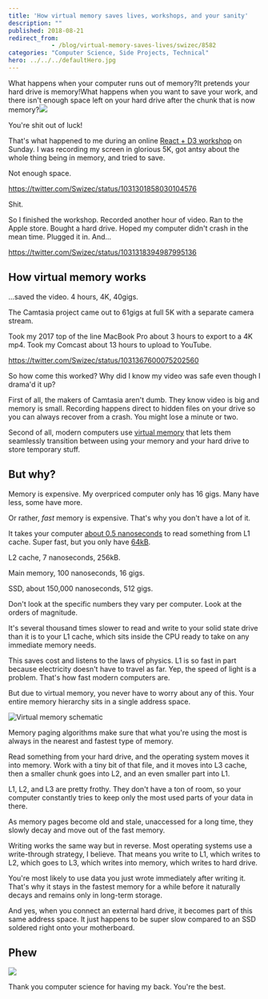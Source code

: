 ```yaml
---
title: 'How virtual memory saves lives, workshops, and your sanity'
description: ""
published: 2018-08-21
redirect_from: 
            - /blog/virtual-memory-saves-lives/swizec/8582
categories: "Computer Science, Side Projects, Technical"
hero: ../../../defaultHero.jpg
---
```

What happens when your computer runs out of memory?It pretends your hard drive is memory!What happens when you want to save your work, and there isn&#x27;t enough space left on your hard drive after the chunk that is now memory?[![](./img/blog-wp-content-uploads-2018-08-CleanShot_2018-08-21_at_00.44.28@2x-1-1024x623.png)](https://gumroad.com/l/pMtnZ)



You&#x27;re shit out of luck!



That&#x27;s what happened to me during an online [React + D3 workshop](https://gumroad.com/l/pMtnZ) on Sunday. I was recording my screen in glorious 5K, got antsy about the whole thing being in memory, and tried to save.



Not enough space.



https://twitter.com/Swizec/status/1031301858030104576



Shit.



So I finished the workshop. Recorded another hour of video. Ran to the Apple store. Bought a hard drive. Hoped my computer didn&#x27;t crash in the mean time. Plugged it in. And…



https://twitter.com/Swizec/status/1031318394987995136



## How virtual memory works



…saved the video. 4 hours, 4K, 40gigs.



The Camtasia project came out to 61gigs at full 5K with a separate camera stream.



Took my 2017 top of the line MacBook Pro about 3 hours to export to a 4K mp4. Took my Comcast about 13 hours to upload to YouTube.



https://twitter.com/Swizec/status/1031367600075202560



So how come this worked? Why did I know my video was safe even though I drama&#x27;d it up?



First of all, the makers of Camtasia aren&#x27;t dumb. They know video is big and memory is small. Recording happens direct to hidden files on your drive so you can always recover from a crash. You might lose a minute or two.



Second of all, modern computers use [virtual memory](https://en.wikipedia.org/wiki/Virtual_memory) that lets them seamlessly transition between using your memory and your hard drive to store temporary stuff.



## But why?



Memory is expensive. My overpriced computer only has 16 gigs. Many have less, some have more.



Or rather, _fast_ memory is expensive. That&#x27;s why you don&#x27;t have a lot of it.



It takes your computer [about 0.5 nanoseconds](https://gist.github.com/jboner/2841832) to read something from L1 cache. Super fast, but you only have [64kB](https://www.7-cpu.com/cpu/Haswell.html).



L2 cache, 7 nanoseconds, 256kB.



Main memory, 100 nanoseconds, 16 gigs.



SSD, about 150,000 nanoseconds, 512 gigs.



Don&#x27;t look at the specific numbers they vary per computer. Look at the orders of magnitude.



It&#x27;s several thousand times slower to read and write to your solid state drive than it is to your L1 cache, which sits inside the CPU ready to take on any immediate memory needs.



This saves cost and listens to the laws of physics. L1 is so fast in part because electricity doesn&#x27;t have to travel as far. Yep, the speed of light is a problem. That&#x27;s how fast modern computers are.



But due to virtual memory, you never have to worry about any of this. Your entire memory hierarchy sits in a single address space.



![Virtual memory schematic](https://upload.wikimedia.org/wikipedia/commons/6/6e/Virtual_memory.svg)



Memory paging algorithms make sure that what you&#x27;re using the most is always in the nearest and fastest type of memory.



Read something from your hard drive, and the operating system moves it into memory. Work with a tiny bit of that file, and it moves into L3 cache, then a smaller chunk goes into L2, and an even smaller part into L1.



L1, L2, and L3 are pretty frothy. They don&#x27;t have a ton of room, so your computer constantly tries to keep only the most used parts of your data in there.



As memory pages become old and stale, unaccessed for a long time, they slowly decay and move out of the fast memory.



Writing works the same way but in reverse. Most operating systems use a write-through strategy, I believe. That means you write to L1, which writes to L2, which goes to L3, which writes into memory, which writes to hard drive.



You&#x27;re most likely to use data you just wrote immediately after writing it. That&#x27;s why it stays in the fastest memory for a while before it naturally decays and remains only in long-term storage.



And yes, when you connect an external hard drive, it becomes part of this same address space. It just happens to be super slow compared to an SSD soldered right onto your motherboard.



## Phew



![](./img/media-l0MYwsjZt5Mrwyva8-giphy.gif)



Thank you computer science for having my back. You&#x27;re the best.